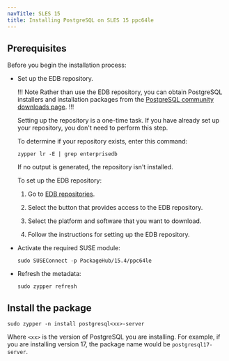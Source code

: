 ```yaml
---
navTitle: SLES 15
title: Installing PostgreSQL on SLES 15 ppc64le
---
```


## Prerequisites

Before you begin the installation process:

- Set up the EDB repository.

  !!! Note
  Rather than use the EDB repository, you can obtain PostgreSQL installers and installation packages from the [PostgreSQL community downloads page](https://www.postgresql.org/download/).
  !!!

  Setting up the repository is a one-time task. If you have already set up your repository, you don't need to perform this step.

  To determine if your repository exists, enter this command:

  `zypper lr -E | grep enterprisedb`

  If no output is generated, the repository isn't installed.

  To set up the EDB repository:

  1. Go to [EDB repositories](https://www.enterprisedb.com/repos-downloads).

  1. Select the button that provides access to the EDB repository.

  1. Select the platform and software that you want to download.

  1. Follow the instructions for setting up the EDB repository.

- Activate the required SUSE module:
  ```shell
  sudo SUSEConnect -p PackageHub/15.4/ppc64le

  ```
- Refresh the metadata:
  ```shell
  sudo zypper refresh
  ```

## Install the package

```shell
sudo zypper -n install postgresql<xx>-server
```

Where `<xx>` is the version of PostgreSQL you are installing. For example, if you are installing version 17, the package name would be `postgresql17-server`.

